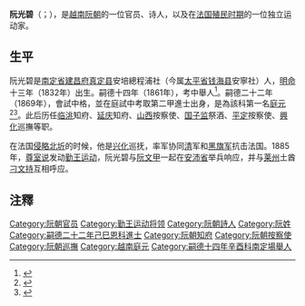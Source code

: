 '''阮光碧'''（{{vie|v='''Nguyễn Quang Bích'''|hn=阮光碧}}；{{bd|1832年|5月7日|1890年|1月24日|}}），是[[越南|越南]][[阮朝|阮朝]]的一位官员、诗人，以及在[[法属印度支那|法国殖民时期]]的一位独立运动家。

==生平==
阮光碧是[[南定省|南定省]][[建昌府_(越南)|建昌府]][[真定县_(越南)|真定县]]安培總程浦社（今属[[太平省|太平省]][[钱海县|钱海县]]安寧社）人，[[明命|明命]]十三年（1832年）出生。嗣德十四年（1861年），考中舉人<ref>{{Cite web |url=http://lib.nomfoundation.org/collection/1/volume/341/page/69 |title=《國朝鄉科錄》卷三 |accessdate=2017-05-28 |archive-date=2016-10-11 |archive-url=https://web.archive.org/web/20161011065107/http://lib.nomfoundation.org/collection/1/volume/341/page/69 |dead-url=no }}</ref>。嗣德二十二年（1869年），會試中格，並在庭試中考取第二甲進士出身，是為該科第一名[[庭元|庭元]]<ref>{{Cite web |url=http://hannom.nlv.gov.vn/hannom/cgi-bin/hannom?a=d&d=BNTwEHieahcNp1894.1.63 |title=《國朝科榜錄》 |accessdate=2016-09-12 |archive-date=2018-06-12 |archive-url=https://web.archive.org/web/20180612140240/http://hannom.nlv.gov.vn/hannom/cgi-bin/hannom?a=d&d=BNTwEHieahcNp1894.1.63 |dead-url=no }}</ref><ref>{{Cite web |url=http://www.hannom.org.vn/detail.asp?param=1213&Catid=562 |title=嗣德二十二年進士題名碑 |accessdate=2018-06-09 |archive-date=2018-06-12 |archive-url=https://web.archive.org/web/20180612143456/http://www.hannom.org.vn/detail.asp?param=1213&Catid=562 |dead-url=no }}</ref>。此后历任[[臨洮府|临洮]]知府、[[延慶府|延庆]]知府、[[山西省_(越南)|山西]]按察使、[[国子监|国子监]]祭酒、[[平定省|平定]]按察使、[[興化省|興化]]巡撫等职。

在法国[[北圻远征|侵略北圻]]的时候，他是[[兴化省|兴化]]巡抚，率军协同[[清|清]]军和[[黑旗军|黑旗军]]抗击法国。1885年，[[尊室说|尊室说]]发动[[勤王运动|勤王运动]]，阮光碧与[[阮文甲|阮文甲]]一起在[[安沛省|安沛省]]举兵响应，并与[[莱州|莱州]]土酋[[刁文持|刁文持]]互相呼应。

==注釋==
{{reflist}}

{{嗣德二十二年己巳恩科庭试正副榜}}
{{越南獨立運動}}

[[Category:阮朝官员|Category:阮朝官员]]
[[Category:勤王运动将领|Category:勤王运动将领]]
[[Category:阮朝詩人|Category:阮朝詩人]]
[[Category:阮姓|Category:阮姓]]
[[Category:嗣德二十二年己巳恩科進士|Category:嗣德二十二年己巳恩科進士]]
[[Category:阮朝知府|Category:阮朝知府]]
[[Category:阮朝按察使|Category:阮朝按察使]]
[[Category:阮朝巡撫|Category:阮朝巡撫]]
[[Category:越南庭元|Category:越南庭元]]
[[Category:嗣德十四年辛酉科南定場舉人|Category:嗣德十四年辛酉科南定場舉人]]